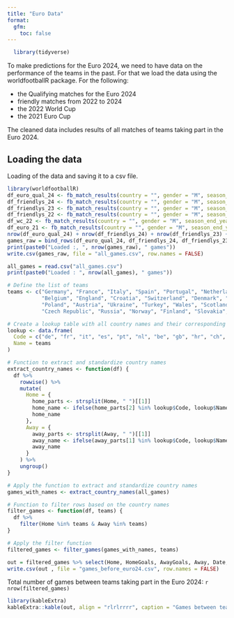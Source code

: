 ```yaml
---
title: "Euro Data"
format: 
  gfm: 
    toc: false
---
```


```r
  library(tidyverse)
```
To make predictions for the Euro 2024, we need to have data on the performance of the teams in the past. For that we load the data using the worldfootballR package. For the following:

- the Qualifying matches for the Euro 2024
- friendly matches from 2022 to 2024
- the 2022 World Cup 
- the 2021 Euro Cup

The cleaned data includes results of all matches of teams taking part in the Euro 2024.

## Loading the data 
Loading of the data and saving it to a csv file.

```r
library(worldfootballR)
df_euro_qual_24 <- fb_match_results(country = "", gender = "M", season_end_year = 2024, non_dom_league_url = 'https://fbref.com/en/comps/678/history/UEFA-Euro-Qualifying-Seasons')
df_friendlys_24 <- fb_match_results(country = "", gender = "M", season_end_year = 2024, non_dom_league_url='https://fbref.com/en/comps/218/history/Friendlies-M-Seasons')
df_friendlys_23 <- fb_match_results(country = "", gender = "M", season_end_year = 2023, non_dom_league_url='https://fbref.com/en/comps/218/history/Friendlies-M-Seasons')
df_friendlys_22 <- fb_match_results(country = "", gender = "M", season_end_year = 2022, non_dom_league_url='https://fbref.com/en/comps/218/history/Friendlies-M-Seasons')
df_wc_22 <- fb_match_results(country = "", gender = "M", season_end_year = 2022, non_dom_league_url='https://fbref.com/en/comps/1/history/World-Cup-Seasons')
df_euro_21 <- fb_match_results(country = "", gender = "M", season_end_year = 2021, tier = "", non_dom_league_url = "https://fbref.com/en/comps/676/history/European-Championship-Seasons")
nrow(df_euro_qual_24) + nrow(df_friendlys_24) + nrow(df_friendlys_23) + nrow(df_friendlys_22) + nrow(df_wc_22) + nrow(df_euro_21) #1062
games_raw = bind_rows(df_euro_qual_24, df_friendlys_24, df_friendlys_23, df_friendlys_22, df_wc_22, df_euro_21)
print(paste0("Loaded :, ", nrow(games_raw), " games"))
write.csv(games_raw, file = "all_games.csv", row.names = FALSE)
```


```r
all_games = read.csv("all_games.csv")
print(paste0("Loaded : ", nrow(all_games), " games"))
```

```r
# Define the list of teams
teams <- c("Germany", "France", "Italy", "Spain", "Portugal", "Netherlands", 
           "Belgium", "England", "Croatia", "Switzerland", "Denmark", "Sweden", 
           "Poland", "Austria", "Ukraine", "Turkey", "Wales", "Scotland", 
           "Czech Republic", "Russia", "Norway", "Finland", "Slovakia", "Hungary")

# Create a lookup table with all country names and their corresponding codes (if needed)
lookup <- data.frame(
  Code = c("de", "fr", "it", "es", "pt", "nl", "be", "gb", "hr", "ch", "dk", "se", "pl", "at", "ua", "tr", "gb", "gb", "cz", "ru", "no", "fi", "sk", "hu"),
  Name = teams
)

# Function to extract and standardize country names
extract_country_names <- function(df) {
  df %>%
    rowwise() %>%
    mutate(
      Home = {
        home_parts <- strsplit(Home, " ")[[1]]
        home_name <- ifelse(home_parts[2] %in% lookup$Code, lookup$Name[lookup$Code == home_parts[2]], home_parts[1])
        home_name
      },
      Away = {
        away_parts <- strsplit(Away, " ")[[1]]
        away_name <- ifelse(away_parts[1] %in% lookup$Code, lookup$Name[lookup$Code == away_parts[1]], away_parts[2])
        away_name
      }
    ) %>%
    ungroup()
}

# Apply the function to extract and standardize country names
games_with_names <- extract_country_names(all_games)

# Function to filter rows based on the country names
filter_games <- function(df, teams) {
  df %>%
    filter(Home %in% teams & Away %in% teams)
}

# Apply the filter function
filtered_games <- filter_games(games_with_names, teams)

out = filtered_games %>% select(Home, HomeGoals, AwayGoals, Away, Date, Competition_Name, MatchURL)
write.csv(out , file = "games_before_euro24.csv", row.names = FALSE)
```


Total number of games between teams taking part in the Euro 2024: `r nrow(filtered_games)`

```r
library(kableExtra)
kableExtra::kable(out, align = "rlrlrrrr", caption = "Games between teams taking part in the Euro 2024")
```

